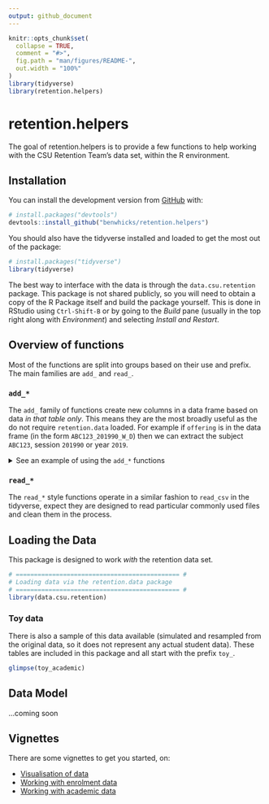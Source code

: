 ```yaml
---
output: github_document
---
```


<!-- README.md is generated from README.Rmd. Please edit that file -->

```r
knitr::opts_chunk$set(
  collapse = TRUE,
  comment = "#>",
  fig.path = "man/figures/README-",
  out.width = "100%"
)
library(tidyverse)
library(retention.helpers)
```

# retention.helpers

<!-- badges: start -->
<!-- badges: end -->

The goal of retention.helpers is to provide a few functions to help working with the CSU Retention Team's data set, within the R environment.

## Installation

You can install the development version from [GitHub](https://github.com/) with:

``` r
# install.packages("devtools")
devtools::install_github("benwhicks/retention.helpers")
```

You should also have the tidyverse installed and loaded to get the most out of the package:

``` r
# install.packages("tidyverse")
library(tidyverse)
```

The best way to interface with the data is through the `data.csu.retention` package. This package is not shared publicly, so you will need to obtain a copy of the R Package itself and build the package yourself. This is done in RStudio using `Ctrl-Shift-B` or by going to the _Build_ pane (usually in the top right along with _Environment_) and selecting _Install and Restart_. 

## Overview of functions

Most of the functions are split into groups based on their use and prefix. The main families are `add_` and `read_`.

### `add_*`

The `add_` family of functions create new columns in a data frame based on data *in that table only*. This means they are the most broadly useful as the do not require `retention.data` loaded. For example if `offering` is in the data frame (in the form `ABC123_201990_W_D`) then we can extract the subject `ABC123`, session `201990` or year `2019`. 

<details><summary>See an example of using the `add_*` functions</summary>
``` r
# Given some data with offering
dat_with_offering <- tibble(
  offering = c("MTH100_189030_P_D", "PHL105_189060_B_I")
)

dat_with_offering

# Add in subject and year from offering
dat_with_offering %>% 
  add_subject_from_offering() %>% 
  add_year_from_offering()
```
</details>

### `read_*`

The `read_*` style functions operate in a similar fashion to `read_csv` in the tidyverse, expect they are designed to read particular commonly used files and clean them in the process. 


## Loading the Data

This package is designed to work _with_ the retention data set. 

```r
# ============================================= #
# Loading data via the retention.data package
# ============================================= #
library(data.csu.retention)
```

### Toy data

There is also a sample of this data available (simulated and resampled from the original data, so it does not represent any actual student data). These tables are included in this package and all start with the prefix `toy_`.

``` r
glimpse(toy_academic)
```

## Data Model

...coming soon

## Vignettes

There are some vignettes to get you started, on:

* [Visualisation of data](docs/articles/Visualisation.html)
* [Working with enrolment data](docs/articles/Working-with-enrolment-data.html)
* [Working with academic data](docs/articles/Working-with-academic-data.html)

